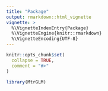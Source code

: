 ```yaml
---
title: "Package"
output: rmarkdown::html_vignette
vignette: >
  %\VignetteIndexEntry{Package}
  %\VignetteEngine{knitr::rmarkdown}
  %\VignetteEncoding{UTF-8}
---
```


```r
knitr::opts_chunk$set(
  collapse = TRUE,
  comment = "#>"
)
```

```r
library(MtrGLM)
```


